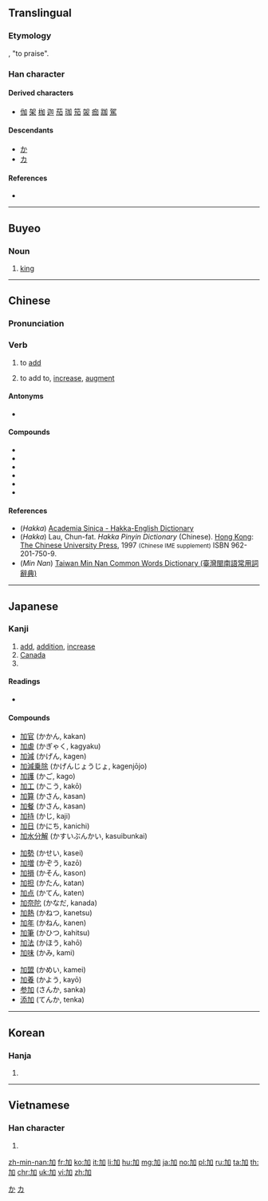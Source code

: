 {{also|叻|另}}
==Translingual==
{{stroke order|strokes=5}}

===Etymology===
{{Han compound|力|口|c1=p|t2=mouth|ls=psc}}, "to praise".

===Han character===
{{Han char|rn=19|rad=力|as=03|sn=5|four=46000|canj=KSR|ids=⿰力口}}

====Derived characters====
* [[伽]] [[架]] [[枷]] [[迦]] [[茄]] [[珈]] [[笳]] [[袈]] [[痂]] [[跏]] [[駕]]

====Descendants====
* [[か]]
* [[カ]]

====References====
* {{Han ref|kx=0146.130|dkj=02297|dj=0329.020|hdz=10366.010|uh=52A0|ud=21152|bh=A55B|bd=42331}}

[[Category:Han characters from which hiragana were derived|か]]
[[Category:Han characters from which katakana were derived|カ]]

----

==Buyeo==

===Noun===
{{head|xpy|noun|tr=ga}}
# [[king]]

----

==Chinese==
{{zh-forms}}

===Pronunciation===
{{zh-pron
|m=jiā
|ma=y
|c=gaa1,gaa3
|h=pfs=ka;hpy=ga1
|mn=ke/ka
|mn_note=ke - vernacular, ka - literary
|w=1ka
|mc=y
|oc=y
|cat=v
}}

===Verb===
{{zh-verb}}

# {{lb|zh|arithmetic}} to [[add]]
# to add to, [[increase]], [[augment]]

====Antonyms====
* {{zh-l|減|to subtract}}

====Compounds====
{{der-top}}
* {{zh-l|加倍|tr=jiābèi}}
* {{zh-l|加護病房|tr=jiā hù bìngfáng}}
* {{zh-l|加蓬|tr=Jiāpéng}}
* {{zh-l|加強|tr=jiāqiáng}}
* {{zh-l|加油|tr=jiāyóu}}
* {{zh-l|加油站|tr=jiāyóuzhàn}}
{{der-bottom}}

====References====
* (''Hakka'') [http://minhakka.ling.sinica.edu.tw/bkg/hakyin/search.php?DETAIL=1&LIMIT=id=10283&dbname=su_tian_1&graph=2 Academia Sinica - Hakka-English Dictionary]
* (''Hakka'') Lau, Chun-fat. ''Hakka Pinyin Dictionary'' (Chinese). [[Hong Kong]]: [[w:Chinese University of Hong Kong|The Chinese University Press]], 1997 <small>(Chinese IME supplement)</small> ISBN 962-201-750-9.
* (''Min Nan'') [http://twblg.dict.edu.tw/holodict_new/result_detail.jsp?n_no=1393&curpage=1&sample=%E5%8A%A0&radiobutton=1&querytarget=1&limit=20&pagenum=2&rowcount=40 Taiwan Min Nan Common Words Dictionary (臺灣閩南語常用詞辭典)]

----

==Japanese==

===Kanji===
{{ja-kanji|grade=4|rs=力03}}

# [[add]], [[addition]], [[increase]]
# [[Canada]]
# {{abbreviation of|加奈陀|tr=Kanada|lang=ja}}
====Readings====
* {{ja-readings|goon=[[け]] (ke)|kanon=[[か]] (ka)|kun=[[くわえる]] (kuwaeru), [[くわわる]] (kuwawaru)}}

====Compounds====
{{der-top}}
{{top3}}
* [[加官]] (かかん, kakan)
* [[加虐]] (かぎゃく, kagyaku)
* [[加減]] (かげん, kagen)
* [[加減乗除]] (かげんじょうじょ, kagenjōjo)
* [[加護]] (かご, kago)
* [[加工]] (かこう, kakō)
* [[加算]] (かさん, kasan)
* [[加餐]] (かさん, kasan)
* [[加持]] (かじ, kaji)
* [[加日]] (かにち, kanichi)
* [[加水分解]] (かすいぶんかい, kasuibunkai)
{{mid3}}
* [[加勢]] (かせい, kasei)
* [[加増]] (かぞう, kazō)
* [[加損]] (かそん, kason)
* [[加担]] (かたん, katan)
* [[加点]] (かてん, katen)
* [[加奈陀]] (かなだ, kanada)
* [[加熱]] (かねつ, kanetsu)
* [[加年]] (かねん, kanen)
* [[加筆]] (かひつ, kahitsu)
* [[加法]] (かほう, kahō)
* [[加味]] (かみ, kami)
{{mid3}}
* [[加盟]] (かめい, kamei)
* [[加養]] (かよう, kayō)
* [[参加]] (さんか, sanka)
* [[添加]] (てんか, tenka)
{{bottom}}
{{der-bottom}}

----

==Korean==

===Hanja===
{{ko-hanja|hangeul=[[가]]|mr=ka}}

# {{defn|lang=ko|sort=力03}}

----

==Vietnamese==

===Han character===
{{vi-hantu|[[gia]], [[chơ]]|rs=力03}}

# {{defn|lang=vi|sort=力03}}

[[zh-min-nan:加]]
[[fr:加]]
[[ko:加]]
[[it:加]]
[[li:加]]
[[hu:加]]
[[mg:加]]
[[ja:加]]
[[no:加]]
[[pl:加]]
[[ru:加]]
[[ta:加]]
[[th:加]]
[[chr:加]]
[[uk:加]]
[[vi:加]]
[[zh:加]]